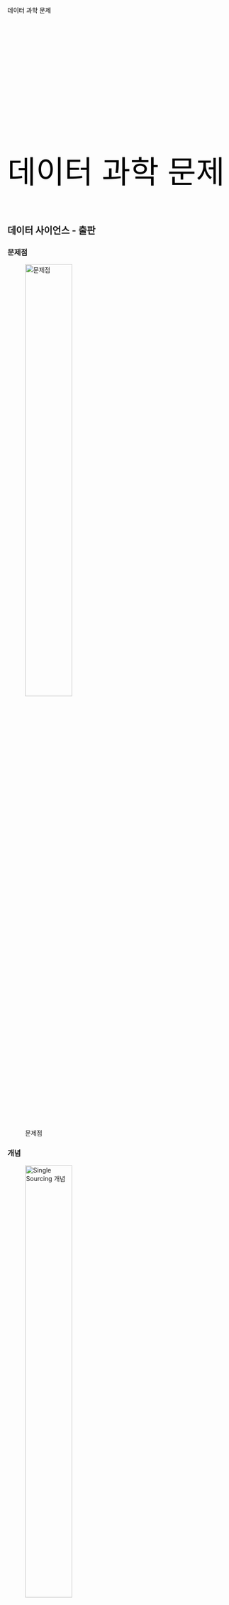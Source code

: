 ##  {auto-animate="true"}

::: {style="margin-top: 100px; color: black"}
데이터 과학 문제
:::

##  {auto-animate="true"}

::: {style="margin-top: 300px; font-size: 5em; color: black;"}
데이터 과학 문제
:::

## 데이터 사이언스 - 출판

### 문제점

![문제점](../../fig/single-sourcing-problem.jpg){#fig-problem width="50%"}

### 개념

![Single Sourcing 개념](../../fig/single-sourcing-concept.jpg){#fig-concept width="50%"}

### Single Sourcing Multi-Use

![Single Sourcing Multi-Use](../../fig/single-sourcing-publishing.jpg){#fig-publishing width="60%"}

## 복잡성

### 엑셀 [^problem-1]

<br>

<center>![](../../fig/xkcd-algorithms.png){width="1000"}</center>

### 아래한글 [^problem-2]

<center>![](../../fig/markdown-writing.png)</center>

[^problem-1]: [XKCD 1667: Algorithms](https://www.explainxkcd.com/wiki/index.php/1667:_Algorithms)

[^problem-2]: [Writing Technical Papers with Markdown and Pandoc](https://blog.kdheepak.com/writing-papers-with-markdown.html)

## 시각화 - 그래프 문법 [^problem-3]

[^problem-3]: Comparing ggplot2 and R Base Graphics By [Nathan Yau](https://flowingdata.com/2016/03/22/comparing-ggplot2-and-r-base-graphics/)

<!-- 데이터  -->

::: columns
::: column
### R 코드

```r
library(tidyverse)
bill_df <- data.frame(
  sex = factor(c("여성","여성","남성","남성")),
  time = factor(c("점심","저녁","점심","저녁"), levels=c("점심","저녁")),
  total_bill = c(13.53, 16.81, 16.24, 17.42)
)
```
:::

::: column
### 실행결과

```r
bill_df
```
:::
:::

<!-- ggplot -->

::: columns
::: column
### R 코드

```r
#| eval: false
bill_df %>% 
  ggplot(aes(x=time, y=total_bill, group=sex, shape=sex, colour=sex)) +
    geom_line(aes(linetype=sex), size=1) +    
    geom_point(size=3, fill="white") +        
    expand_limits(y=0) +                      
    scale_colour_hue(name="결재자 성별", l=30) +
    scale_shape_manual(name="결재자 성별", values=c(22,21)) +
    scale_linetype_discrete(name="결재자 성별") +
    xlab("점심, 석식") + ylab("팁(Tip)") +
    ggtitle("식사 결재 평균 팁") +    
    theme_bw() +
    theme(legend.position=c(.7, .4))

```
:::

::: column
### 실행결과

```r
#| echo: false
bill_df %>% 
  ggplot(aes(x=time, y=total_bill, group=sex, shape=sex, colour=sex)) +
    geom_line(aes(linetype=sex), size=1) +    
    geom_point(size=3, fill="white") +        
    expand_limits(y=0) +                      
    scale_colour_hue(name="결재자 성별", l=30) +
    scale_shape_manual(name="결재자 성별", values=c(22,21)) +
    scale_linetype_discrete(name="결재자 성별") +
    xlab("점심, 석식") + ylab("팁(Tip)") +
    ggtitle("식사 결재 평균 팁") +    
    theme_bw() +
    theme(legend.position=c(.7, .4))
```
:::
:::

<!-- Base R -->

::: columns
::: column
### R 코드

```r
#| eval: false
bill_mat <- matrix( bill_df$total_bill,
                   nrow = 2,
                   byrow=TRUE,
                   dimnames = list(c("여성", "남성"), c("점심", "저녁"))
                   )

mf_col <- c("#3CC3BD", "#FD8210")
barplot(bill_mat, beside = TRUE, border=NA, col=mf_col)
legend("topleft", row.names(bill_mat), pch=15, col=mf_col)


par(cex=1.2, cex.axis=1.1)
matplot(bill_mat, type="b", lty=1, pch=19, col=mf_col,
    cex=1.5, lwd=3, las=1, bty="n", xaxt="n",
    xlim=c(0.7, 2.2), ylim=c(12,18), ylab="",
    main="식사 결재 평균 팁", yaxt="n")
axis(2, at=axTicks(2), labels=sprintf("$%s", axTicks(2)),
    las=1, cex.axis=0.8, col=NA, line = -0.5)
grid(NA, NULL, lty=3, lwd=1, col="#000000")
abline(v=c(1,2), lty=3, lwd=1, col="#000000")
mtext("점심", side=1, at=1)
mtext("저녁", side=1, at=2)
text(1.5, 17.3, "남성", srt=8, font=3)
text(1.5, 15.1, "여성", srt=33, font=3)


```
:::

::: column
### 실행결과

```r
#| echo: false
bill_mat <- matrix( bill_df$total_bill,
                   nrow = 2,
                   byrow=TRUE,
                   dimnames = list(c("여성", "남성"), c("점심", "저녁"))
                   )

mf_col <- c("#3CC3BD", "#FD8210")

par(cex=1.2, cex.axis=1.1)
matplot(bill_mat, type="b", lty=1, pch=19, col=mf_col,
    cex=1.5, lwd=3, las=1, bty="n", xaxt="n",
    xlim=c(0.7, 2.2), ylim=c(12,18), ylab="",
    main="식사 결재 평균 팁", yaxt="n")
axis(2, at=axTicks(2), labels=sprintf("$%s", axTicks(2)),
    las=1, cex.axis=0.8, col=NA, line = -0.5)
grid(NA, NULL, lty=3, lwd=1, col="#000000")
abline(v=c(1,2), lty=3, lwd=1, col="#000000")
mtext("점심", side=1, at=1)
mtext("저녁", side=1, at=2)
text(1.5, 17.3, "남성", srt=8, font=3)
text(1.5, 15.1, "여성", srt=33, font=3)

```
:::
:::

## 디자인 - 코드
### 데이터 가공

> 날짜와 시간별로 총 빈도수와 출발연착 평균 시간을 구한다. 단, 총빈도수가 10 회 미만인 것은 제외하고 출발연착 시간의 결측값을 제거하고 계산한다.

-   `flights` 데이터프레임에서
-   출발 연착시간(`dep_delay`) 칼럼에서 결측값이 없는 (`!is.na()`) 행을 필터링 하고
-   날짜별(`date`), 시간별(`hour`) 그룹을 묶어
-   평균 출발 연착시간을 계산하고 총빈도수 총계를 내고
-   총빈도수가 10회 이상인 날짜와 시간을 찾아내시오

### `dplyr` R

```r
#| eval: false
hourly_delay <- flights %>%  
  filter(!is.na(dep_delay)) %>% 
  group_by(date, hour) %>% 
  summarise(delay = mean(dep_delay), n = n()) %>%  
  filter(n > 10) 
```

### Base R

```r
#| eval: false

hourly_delay <- filter(   
    summarise(   
        group_by(   
             filter(   
                 flights,    
                 !is.na(dep_delay)   
             ),    
             date, hour   
        ),    
    delay = mean(dep_delay),    
         n = n()   
    ),    
    n > 10   
)
```

### SQL

```sql
#| eval: false
SELECT "date", "hour", "delay", "n"
FROM (
    SELECT "date", "hour",
        AVG("dep_delay") AS "delay",
        COUNT() AS "n"
    FROM "flights"
    WHERE NOT("dep_delay" IS NULL)
    GROUP BY "date", "hour"
) AS "_W1"
WHERE "n" > 10.0
```

### 파이썬

```python
#| eval: false
#| python.reticulate: false
flights[['date','hour','dep_delay']]
...
```

## 디자인 - 데이터
### 정돈된 데이터

<center>![](../../fig/messy_tidy_data.png){width="1000"}</center>

### 사례 - 결핵 데이터

-   WHO [결핵 원데이터](http://www.who.int/tb/country/data/download/en/)
-   WHO 에서 년도별, 국가별, 연령별, 성별, 진단방법별 결핵 발병사례 조사 통계 데이터
-   진단방법
    -   `rel` stands for cases of relapse
    -   `ep` stands for cases of extrapulmonary TB
    -   `sn` stands for cases of pulmonary TB that could not be diagnosed by a pulmonary smear (smear negative)
    -   `sp` stands for cases of pulmonary TB that could be diagnosed by a pulmonary smear (smear positive)
-   연령
    -   014 = 0 -- 14 years old
    -   1524 = 15 -- 24 years old
    -   2534 = 25 -- 34 years old
    -   3544 = 35 -- 44 years old
    -   4554 = 45 -- 54 years old
    -   5564 = 55 -- 64 years old
    -   65 = 65 or older
-   성별
    -   males (m)
    -   females (f)

### 사례 - Messy 데이터

```r
library(tidyverse)
tidyr::who 
```

### 사례 - 코드

```r
#| eval: false
who %>%
  pivot_longer(
    cols = new_sp_m014:newrel_f65, 
    names_to = "key", 
    values_to = "cases", 
    values_drop_na = TRUE
  ) %>% 
  mutate(
    key = stringr::str_replace(key, "newrel", "new_rel")
  ) %>%
  separate(key, c("new", "var", "sexage")) %>% 
  select(-new, -iso2, -iso3) %>% 
  separate(sexage, c("sex", "age"), sep = 1)
```

### 사례 - Tidy 데이터

```r
#| eval: true
#| echo: false
tidyr::who %>%
  pivot_longer(
    cols = new_sp_m014:newrel_f65, 
    names_to = "key", 
    values_to = "cases", 
    values_drop_na = TRUE
  ) %>% 
  mutate(
    key = stringr::str_replace(key, "newrel", "new_rel")
  ) %>%
  separate(key, c("new", "var", "sexage")) %>% 
  select(-new, -iso2, -iso3) %>% 
  separate(sexage, c("sex", "age"), sep = 1)
```

## 디자인 - 사람 대 기계
### 전체 개발 시간

<br>

<center>![](../../fig/human-computer-total.png)</center>

### 사람 `<` 기계

<br>

<center>![](../../fig/human-computer-machine.png)</center>

### 사람 `>` 기계

<br>

<center>![](../../fig/human-computer-human.png)</center>
